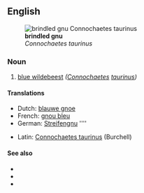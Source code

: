 ==English==
[[File:Gnu head.jpg|thumb|'''brindled gnu'''<br>''Connochaetes taurinus'']]
===Noun===
{{en-noun|sg=[[brindled]] [[gnu]]}}

# [[blue wildebeest]] ''([[Connochaetes]] [[taurinus]])''

====Translations====
{{trans-top|''Connochaetes taurinus''}}
*Dutch: [[blauwe gnoe]] {{m}}
*French: [[gnou bleu]] {{m}}
*German: [[Streifengnu]] ''''
{{trans-mid}}
*Latin: [[Connochaetes taurinus]] (Burchell)
{{trans-bottom}}

====See also====
*{{pedia|Blue Wildebeest}}
*{{specieslite|Connochaetes taurinus}}
* {{commonslite|Connochaetes taurinus}}